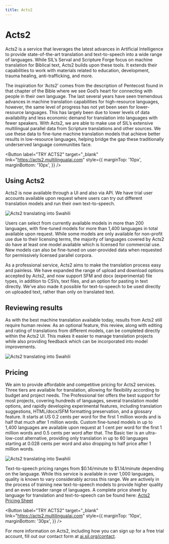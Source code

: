 ```yaml
---
title: Acts2
---
```


# Acts2

Acts2 is a service that leverages the latest advances in Artificial Intelligence to provide state-of-the-art 
translation and text-to-speech into a wide range of languages. While SIL’s Serval and Scripture Forge 
focus on machine translation for Biblical text, Acts2 builds upon these tools. It extends their capabilities 
to work with materials related to education, development, trauma healing, anti-trafficking, and more. 

The inspiration for ‘Acts2’ comes from the description of Pentecost found in that chapter of the Bible 
where we see God’s heart for connecting with people in their own language. The last several years have seen 
tremendous advances in machine translation capabilities for high-resource languages, however, 
the same level of progress has not yet been seen for lower-resource languages. This has largely been due to 
lower levels of data availability and less economic demand for translation into languages with fewer speakers. 
With Acts2, we are able to make use of SIL’s extensive multilingual parallel data from Scripture translations 
and other sources. We use these data to fine-tune machine translation models that achieve better results 
in low-resource languages, helping bridge the gap these traditionally underserved language communities face.

<Button 
  label="TRY ACTS2" 
  target="_blank" 
  link="https://acts2.multilingualai.com" 
  style={{ 
    marginTop: '10px',
    marginBottom: '10px', 
    }}
/>


## Using Acts2

Acts2 is now available through a UI and also via API. 
We have trial user accounts available upon request where users can try out 
different translation models and run their own text-to-speech. 

<div style={{ display: 'flex', justifyContent: 'center', alignItems: 'center' }}>
  <img src="/img/acts2-updated-ui.png" alt="Acts2 translating into Swahili" style={{ width: '80%', marginBottom: '40px'}} />
</div>

Users can select from currently available models in more than 200 languages, 
with fine-tuned models for more than 1,400 languages in total available upon request. 
While some models are only available for non-profit use due to their licensing terms, 
the majority of languages covered by Acts2 do have at least one model available which is licensed 
for commercial use. New models can also be fine-tuned on user-provided data when requested 
for permissively licensed parallel corpora. 

As a professional service, Acts2 aims to make the translation process easy and painless. 
We have expanded the range of upload and download options accepted by Acts2, and now support SFM and docx 
(experimental) file types, in addition to CSVs, text files, and an option for pasting in text directly. 
We've also made it possible for text-to-speech to be used directly on uploaded text, rather than only 
on translated text. 
 

## Reviewing results

As with the best machine translation available today, results from Acts2 still require human review. 
As an optional feature, this review, along with editing and rating of translations from different models, 
can be completed directly within the Acts2 UI. This makes it easier to manage translation projects 
while also providing feedback which can be incorporated into model improvements. 

<div style={{ display: 'flex', justifyContent: 'center', alignItems: 'center' }}>
  <img src="/img/acts2-review.png" alt="Acts2 translating into Swahili" style={{ width: '80%', marginBottom: '40px' }} />
</div>

## Pricing

We aim to provide affordable and competitive pricing for Acts2 services. 
Three tiers are available for translation, allowing for flexibility according to budget and project needs. 
The Professional tier offers the best support for most projects, covering hundreds of languages, 
several translation model options, and rapidly developing experimental features, including translation 
suggestions, HTML/docx/SFM formatting preservation, and a glossary feature. It starts at US 0.2 cents 
per word for the first 1 million words and is half that much after 1 million words. 
Custom fine-tuned models in up to 1,400 languages are available upon request at 1 cent per word 
for the first 1 million words and 0.5 cents per word after that. The Basic tier is an ultra-low-cost 
alternative, providing only translation in up to 60 languages starting at 0.028 cents per word and also 
dropping to half price after 1 million words. 

<div style={{ display: 'flex', justifyContent: 'center', alignItems: 'center' }}>
  <img src="/img/acts2-pricing.png" alt="Acts2 translating into Swahili" style={{ width: '80%', marginBottom: '40px' }} />
</div>

Text-to-speech pricing ranges from $0.14/minute to $1.14/minute depending on the language. 
While this service is available in over 1,000 languages, quality is known to vary considerably 
across this range. We are actively in the process of training new text-to-speech models to provide 
higher quality and an even broader range of languages.
A complete price sheet by language for translation and text-to-speech can be found 
here: <u><a href="https://docs.google.com/spreadsheets/d/1-F8s5Mvgke-EtUhGwXkJVpKQizz9hpYOg9P2YX8JmSY/edit?usp=sharing" target="_blank">Acts2 Pricing Sheet</a></u>

<Button 
  label="TRY ACTS2" 
  target="_blank" 
  link="https://acts2.multilingualai.com" 
  style={{ 
    marginTop: '10px',
    marginBottom: '30px', 
    }}
/>

For more information on Acts2, including how you can sign up for a free trial account, 
fill out our contact form at <u><a href="https://ai.sil.org/contact" target="_blank">ai.sil.org/contact</a></u>.
